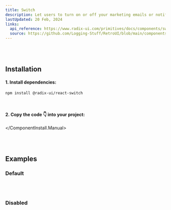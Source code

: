 ```yaml
---
title: Switch
description: Let users to turn on or off your marketing emails or notifications.
lastUpdated: 20 Feb, 2024
links:
  api_reference: https://www.radix-ui.com/primitives/docs/components/switch#api-reference
  source: https://github.com/Logging-Stuff/RetroUI/blob/main/components/retroui/Switch.tsx
---
```


<ComponentShowcase name="switch-style-default" />
<br />
<br />

## Installation

<ComponentInstall>
  <ComponentInstall.Cli npmCommand="npx shadcn@latest add 'https://retroui.dev/r/switch.json'" />
  <ComponentInstall.Manual>
  
#### 1. Install dependencies:

```sh
npm install @radix-ui/react-switch
```

<br />

#### 2. Copy the code 👇 into your project:

<ComponentSource name="switch" />

  </ComponentInstall.Manual>
</ComponentInstall>

<br />
<br />

## Examples

### Default

<ComponentShowcase name="switch-style-default" />
<br />
<br />

### Disabled

<ComponentShowcase name="switch-style-disabled" />
<br />
<br />
